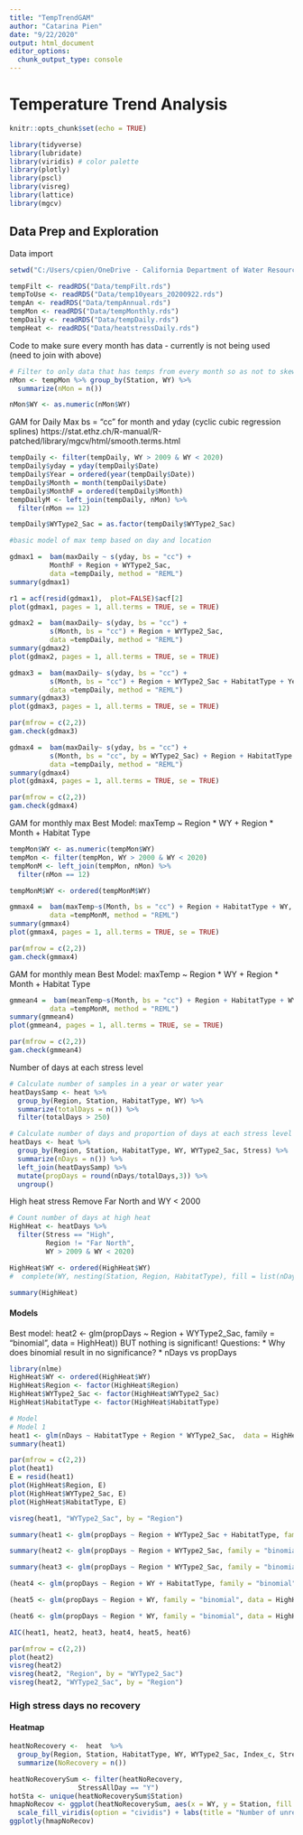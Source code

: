 ```yaml
---
title: "TempTrendGAM"
author: "Catarina Pien"
date: "9/22/2020"
output: html_document
editor_options: 
  chunk_output_type: console
---
```


# Temperature Trend Analysis {.tabset}

```r
knitr::opts_chunk$set(echo = TRUE)

library(tidyverse)
library(lubridate)
library(viridis) # color palette
library(plotly)
library(pscl)
library(visreg)
library(lattice)
library(mgcv)
```

## Data Prep and Exploration
Data import
```r
setwd("C:/Users/cpien/OneDrive - California Department of Water Resources/Work/ClimateChange/R_code/TempSynthesis/")

tempFilt <- readRDS("Data/tempFilt.rds") 
tempToUse <- readRDS("Data/temp10years_20200922.rds")
tempAn <- readRDS("Data/tempAnnual.rds")
tempMon <- readRDS("Data/tempMonthly.rds")
tempDaily <- readRDS("Data/tempDaily.rds")
tempHeat <- readRDS("Data/heatstressDaily.rds")

```

Code to make sure every month has data - currently is not being used (need to join with above)
```r
# Filter to only data that has temps from every month so as not to skew the data that only has part of the year represented.
nMon <- tempMon %>% group_by(Station, WY) %>%
  summarize(nMon = n())

nMon$WY <- as.numeric(nMon$WY)
```

GAM for Daily Max
bs = "cc" for month and yday (cyclic cubic regression splines)
https://stat.ethz.ch/R-manual/R-patched/library/mgcv/html/smooth.terms.html
```r
tempDaily <- filter(tempDaily, WY > 2009 & WY < 2020)
tempDaily$yday = yday(tempDaily$Date)
tempDaily$Year = ordered(year(tempDaily$Date))
tempDaily$Month = month(tempDaily$Date)
tempDaily$MonthF = ordered(tempDaily$Month)
tempDailyM <- left_join(tempDaily, nMon) %>%
  filter(nMon == 12)

tempDaily$WYType2_Sac = as.factor(tempDaily$WYType2_Sac)

#basic model of max temp based on day and location

gdmax1 =  bam(maxDaily ~ s(yday, bs = "cc") +  
          MonthF + Region + WYType2_Sac, 
          data =tempDaily, method = "REML")
summary(gdmax1)

r1 = acf(resid(gdmax1),  plot=FALSE)$acf[2]
plot(gdmax1, pages = 1, all.terms = TRUE, se = TRUE)

gdmax2 =  bam(maxDaily~ s(yday, bs = "cc") +  
          s(Month, bs = "cc") + Region + WYType2_Sac,
          data =tempDaily, method = "REML")
summary(gdmax2)
plot(gdmax2, pages = 1, all.terms = TRUE, se = TRUE)

gdmax3 =  bam(maxDaily~ s(yday, bs = "cc") +  
          s(Month, bs = "cc") + Region + WYType2_Sac + HabitatType + Year,
          data =tempDaily, method = "REML")
summary(gdmax3)
plot(gdmax3, pages = 1, all.terms = TRUE, se = TRUE)

par(mfrow = c(2,2))
gam.check(gdmax3)

gdmax4 =  bam(maxDaily~ s(yday, bs = "cc") +  
          s(Month, bs = "cc", by = WYType2_Sac) + Region + HabitatType + Year,
          data =tempDaily, method = "REML")
summary(gdmax4)
plot(gdmax4, pages = 1, all.terms = TRUE, se = TRUE)

par(mfrow = c(2,2))
gam.check(gdmax4)

```

GAM for monthly max
Best Model: maxTemp ~ Region * WY + Region * Month + Habitat Type
```r
tempMon$WY <- as.numeric(tempMon$WY)
tempMon <- filter(tempMon, WY > 2000 & WY < 2020)
tempMonM <- left_join(tempMon, nMon) %>%
  filter(nMon == 12)

tempMonM$WY <- ordered(tempMonM$WY)

gmmax4 =  bam(maxTemp~s(Month, bs = "cc") + Region + HabitatType + WY,
          data =tempMonM, method = "REML")
summary(gmmax4)
plot(gmmax4, pages = 1, all.terms = TRUE, se = TRUE)

par(mfrow = c(2,2))
gam.check(gmmax4)
```

GAM for monthly mean
Best Model: maxTemp ~ Region * WY + Region * Month + Habitat Type
```r
gmmean4 =  bam(meanTemp~s(Month, bs = "cc") + Region + HabitatType + WY,
          data =tempMonM, method = "REML")
summary(gmmean4)
plot(gmmean4, pages = 1, all.terms = TRUE, se = TRUE)

par(mfrow = c(2,2))
gam.check(gmmean4)
```

Number of days at each stress level
```r
# Calculate number of samples in a year or water year
heatDaysSamp <- heat %>%
  group_by(Region, Station, HabitatType, WY) %>%
  summarize(totalDays = n()) %>%
  filter(totalDays > 250)

# Calculate number of days and proportion of days at each stress level
heatDays <- heat %>%
  group_by(Region, Station, HabitatType, WY, WYType2_Sac, Stress) %>%
  summarize(nDays = n()) %>%
  left_join(heatDaysSamp) %>%
  mutate(propDays = round(nDays/totalDays,3)) %>%
  ungroup()

```


High heat stress
Remove Far North and WY < 2000
```r
# Count number of days at high heat
HighHeat <- heatDays %>%
  filter(Stress == "High",
         Region != "Far North",
         WY > 2009 & WY < 2020)

HighHeat$WY <- ordered(HighHeat$WY)
#  complete(WY, nesting(Station, Region, HabitatType), fill = list(nDays = 0))

summary(HighHeat)
```

#### Models {.tabset}
Best model: heat2 <- glm(propDays ~ Region + WYType2_Sac, family = "binomial", data = HighHeat)) BUT nothing is significant! 
Questions:
* Why does binomial result in no significance? 
* nDays vs propDays

```r
library(nlme)
HighHeat$WY <- ordered(HighHeat$WY)
HighHeat$Region <- factor(HighHeat$Region)
HighHeat$WYType2_Sac <- factor(HighHeat$WYType2_Sac)
HighHeat$HabitatType <- factor(HighHeat$HabitatType)

# Model
# Model 1
heat1 <- glm(nDays ~ HabitatType + Region * WYType2_Sac,  data = HighHeat)
summary(heat1)

par(mfrow = c(2,2))
plot(heat1)
E = resid(heat1)
plot(HighHeat$Region, E)
plot(HighHeat$WYType2_Sac, E)
plot(HighHeat$HabitatType, E)

visreg(heat1, "WYType2_Sac", by = "Region")

summary(heat1 <- glm(propDays ~ Region + WYType2_Sac + HabitatType, family = "binomial", data = HighHeat))

summary(heat2 <- glm(propDays ~ Region + WYType2_Sac, family = "binomial", data = HighHeat))

summary(heat3 <- glm(propDays ~ Region * WYType2_Sac, family = "binomial", data = HighHeat))

(heat4 <- glm(propDays ~ Region + WY + HabitatType, family = "binomial", data = HighHeat))

(heat5 <- glm(propDays ~ Region + WY, family = "binomial", data = HighHeat))

(heat6 <- glm(propDays ~ Region * WY, family = "binomial", data = HighHeat))

AIC(heat1, heat2, heat3, heat4, heat5, heat6)

par(mfrow = c(2,2))
plot(heat2)
visreg(heat2)
visreg(heat2, "Region", by = "WYType2_Sac")
visreg(heat2, "WYType2_Sac", by = "Region")
```

### High stress days no recovery {.tabset}
#### Heatmap
```r
heatNoRecovery <-  heat  %>%
  group_by(Region, Station, HabitatType, WY, WYType2_Sac, Index_c, StressAllDay) %>%
  summarize(NoRecovery = n())

heatNoRecoverySum <- filter(heatNoRecovery,
                 StressAllDay == "Y") 
hotSta <- unique(heatNoRecoverySum$Station)
hmapNoRecov <- ggplot(heatNoRecoverySum, aes(x = WY, y = Station, fill = NoRecovery )) + geom_tile() +
  scale_fill_viridis(option = "cividis") + labs(title = "Number of unrecovered high stress days per year")
ggplotly(hmapNoRecov)

```

